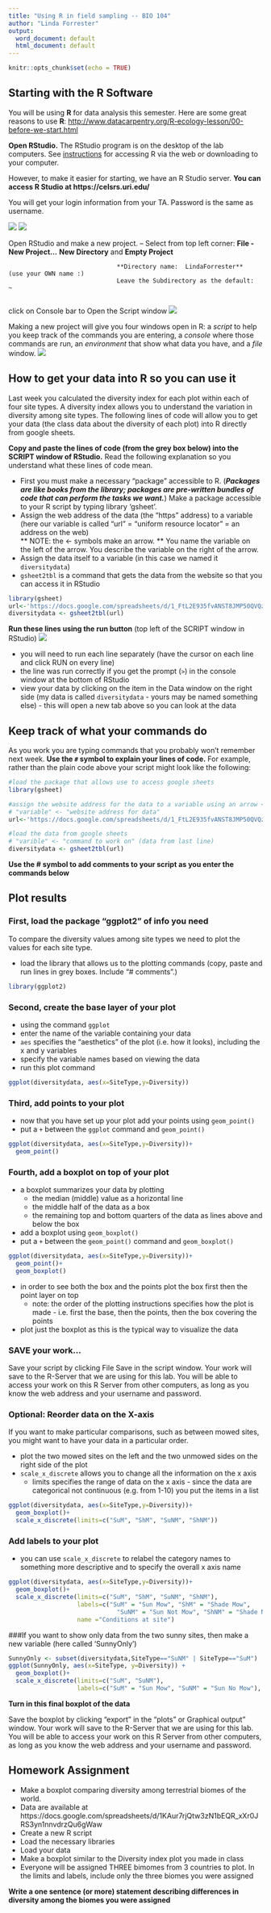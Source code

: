 ```yaml
---
title: "Using R in field sampling -- BIO 104"
author: "Linda Forrester"
output:
  word_document: default
  html_document: default
---
```


```r
knitr::opts_chunk$set(echo = TRUE)
```

## Starting with the R Software

You will be using **R** for data analysis this semester. Here are some great reasons to use **R**:
[http://www.datacarpentry.org/R-ecology-lesson/00-before-we-start.html](http://www.datacarpentry.org/R-ecology-lesson/00-before-we-start.html)


**Open RStudio.** 
The RStudio program is on the desktop of the lab computers. 
See [instructions](Rsetup.html) for accessing R via the web or downloading to your computer.

However, to make it easier for starting, we have an R Studio server.
**You can access R Studio at https://celsrs.uri.edu/ **

You will get your login information from your TA. Password is the same as username.

![](RStudioLogo.png)
![](RStudiofile.png)

Open RStudio and make a new project.
 -- Select from top left corner:  **File - New Project...**
                                  **New Directory** and **Empty Project** 
                                  
                                  **Directory name:  LindaForrester**  (use your OWN name :)
                                  Leave the Subdirectory as the default:  ~
                                  
click on Console bar to Open the Script window
![](RStudioToOpenScript.png)

Making a new project will give you four windows open in R: 
a *script* to help you keep track of the commands you are entering, 
a *console* where those commands are run, 
an *environment* that show what data you have, and 
a *file* window.
![](RStudioOverview.png)



## How to get your data into R so you can use it

Last week you calculated the diversity index for each plot within each of four site types. A diversity index allows you to understand the variation in diversity among site types.
The following lines of code will allow you to get your data (the class data about the diversity of each plot) into R directly from google sheets.

**Copy and paste the lines of code (from the grey box below) into the SCRIPT window of RStudio.**  Read the following explanation so you understand what these lines of code mean.
  
  * First you must make a necessary "package" accessible to R. (***Packages are like books from the library; packages are pre-written bundles of code that can perform the tasks we want.***) Make a package accessible to your R script by typing 
  library 'gsheet'.    
  * Assign the web address of the data (the "https" address) to a variable (here our variable is called "url" = "uniform resource locator" = an address on the web)  
    ** NOTE:  the <- symbols make an arrow. **
  You name the variable on the left of the arrow. You describe the variable on the right of the arrow.
  * Assign the data itself to a variable (in this case we named it `diversitydata`)
  * `gsheet2tbl` is a command that gets the data from the website so that you can access it in RStudio

```r

library(gsheet)
url<-'https://docs.google.com/spreadsheets/d/1_FtL2E935fvANST8JMP50QVQzIVoaZgXyNpLZnVRW-k'
diversitydata <- gsheet2tbl(url)
```

**Run these lines using the run button** (top left of the SCRIPT window in RStudio)
![](RStudioRun.png)

* you will need to run each line separately (have the cursor on each line and click RUN on every line)
* the line was run correctly if you get the prompt (`>`) in the console window at the bottom of RStudio
* view your data by clicking on the item in the Data window on the right side (my data is called `diversitydata` - yours may be named something else) - this will open a new tab above so you can look at the data

## Keep track of what your commands do

As you work you are typing commands that you probably won't remember next week. 
**Use the `#` symbol to explain your lines of code.** For example, rather than the plain code above your script might look like the following:

```r
#load the package that allows use to access google sheets 
library(gsheet)

#assign the website address for the data to a variable using an arrow <-
# "variable" <- "website address for data"
url<-'https://docs.google.com/spreadsheets/d/1_FtL2E935fvANST8JMP50QVQzIVoaZgXyNpLZnVRW-k'

#load the data from google sheets
# "varible" <- "command to work on" (data from last line)
diversitydata <- gsheet2tbl(url)
```

**Use the # symbol to add comments to your script as you enter the commands below**

## Plot results
### First, load the package "ggplot2" of info you need

To compare the diversity values among site types we need to plot the values for each site type.

* load the library that allows us to the plotting commands (copy, paste and run lines in grey boxes. Include "# comments".)

```r
library(ggplot2)
```

### Second, create the base layer of your plot 

* using the command `ggplot`
* enter the name of the variable containing your data
* `aes` specifies the "aesthetics" of the plot (i.e. how it looks), including the x and y variables
* specify the variable names based on viewing the data
* run this plot command

```r
ggplot(diversitydata, aes(x=SiteType,y=Diversity))
```

### Third, add points to your plot

* now that you have set up your plot add your points using `geom_point()`
* put a `+` between the `ggplot` command and `geom_point()`

```r
ggplot(diversitydata, aes(x=SiteType,y=Diversity))+
  geom_point()
```

### Fourth, add a boxplot on top of your plot

* a boxplot summarizes your data by plotting 
  * the median (middle) value as a horizontal line
  * the middle half of the data as a box
  * the remaining top and bottom quarters of the data as lines above and below the box
  
* add a boxplot using `geom_boxplot()`
* put a `+` between the `geom_point()` command and `geom_boxplot()`

```r
ggplot(diversitydata, aes(x=SiteType,y=Diversity))+
  geom_point()+
  geom_boxplot()
```

* in order to see both the box and the points plot the box first then the point layer on top
  * note: the order of the plotting instructions specifies how the plot is made - i.e. first the base, then the points, then the box covering the points
* plot just the boxplot as this is the typical way to visualize the data

### SAVE your work...  
Save your script by clicking File Save in the script window.  Your work will save to the R-Server that we are using for this lab.  You will be able to access your work on this R Server from other computers, as long as you know the web address and your username and password.


### Optional:  Reorder data on the X-axis

If you want to make particular comparisons, such as between mowed sites, you might want to have your data in a particular order.

* plot the two mowed sites on the left and the two unmowed sides on the right side of the plot
* `scale_x_discrete` allows you to change all the information on the x axis
  * limits specifies the range of data on the x axis - since the data are categorical not continuous (e.g. from 1-10) you put the items in a list

```r
ggplot(diversitydata, aes(x=SiteType,y=Diversity))+
  geom_boxplot()+
  scale_x_discrete(limits=c("SuM", "ShM", "SuNM", "ShNM"))
```


### Add labels to your plot

* you can use `scale_x_discrete` to relabel the category names to something more descriptive and to specify the overall x axis name

```r
ggplot(diversitydata, aes(x=SiteType,y=Diversity))+
  geom_boxplot()+
  scale_x_discrete(limits=c("SuM", "ShM", "SuNM", "ShNM"), 
                   labels=c("SuM" = "Sun Mow", "ShM" = "Shade Mow",
                              "SuNM" = "Sun Not Mow", "ShNM" = "Shade No Mow"), 
                   name ="Conditions at site")

```



###If you want to show only data from the two sunny sites, then make a new variable (here called 'SunnyOnly')

```r
SunnyOnly <- subset(diversitydata,SiteType=="SuNM" | SiteType=="SuM")
ggplot(SunnyOnly, aes(x=SiteType, y=Diversity)) +
  geom_boxplot()+
  scale_x_discrete(limits=c("SuM", "SuNM"),
                   labels=c("SuM" = "Sun Mow", "SuNM" = "Sun No Mow"), name ="Conditions at site")
```


**Turn in this final boxplot of the data**

Save the boxplot by clicking "export" in the "plots" or Graphical output" window.  Your work will save to the R-Server that we are using for this lab.  You will be able to access your work on this R Server from other computers, as long as you know the web address and your username and password.



## Homework Assignment

* Make a boxplot comparing diversity among terrestrial biomes of the world.
* Data are available at https://docs.google.com/spreadsheets/d/1KAur7rjQtw3zN1bEQR_xXr0JRS3yn1nnvdrzQu6gWaw 
* Create a new R script
* Load the necessary libraries
* Load your data
* Make a boxplot similar to the Diversity index plot you made in class
* Everyone will be assigned THREE bimomes from 3 countries to plot.  In the limits and labels, include only the three biomes you were assigned

**Write a one sentence (or more) statement describing differences in diversity among the biomes you were assigned**